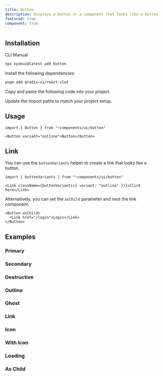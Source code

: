 ```yaml
---
title: Button
description: Displays a button or a component that looks like a button.
featured: true
component: true
---
```


<ComponentPreview 
   name="button-demo" 
   description="A button"
   styleSwitch={true}
   button="copy"
   dots={false}
 />

## Installation

<Tabs defaultValue="cli">

<TabsList>
  <TabsTrigger value="cli">CLI</TabsTrigger>
  <TabsTrigger value="manual">Manual</TabsTrigger>
</TabsList>
<TabsContent value="cli">

```bash
npx nyxbui@latest add button
```

</TabsContent>

<TabsContent value="manual">

<Steps>

<Step>Install the following dependencies:</Step>

```bash
pnpm add @radix-ui/react-slot
```

<Step>Copy and paste the following code into your project.</Step>

<ComponentSource name="button" />

<Step>Update the import paths to match your project setup.</Step>

</Steps>

</TabsContent>

</Tabs>

## Usage

```tsx
import { Button } from "~components/ui/button"
```

```tsx
<Button variant="outline">Button</Button>
```

## Link

You can use the `buttonVariants` helper to create a link that looks like a button.

```tsx
import { buttonVariants } from "~components/ui/button"
```

```tsx
<Link className={buttonVariants({ variant: "outline" })}>Click here</Link>
```

Alternatively, you can set the `asChild` parameter and nest the link component.

```tsx
<Button asChild>
  <Link href="/login">Login</Link>
</Button>
```

## Examples

### Primary

<ComponentPreview 
   name="button-demo" 
   description="A primary button"
   styleSwitch={true}
   button="copy"
   dots={false}
 />

### Secondary

<ComponentPreview 
   name="button-secondary" 
   description="A secondary button"
   styleSwitch={true}
   button="copy"
   dots={false}
 />

### Destructive

<ComponentPreview
  name="button-destructive"
  description="A destructive button"
  styleSwitch={true}
  button="copy"
  dots={false}
/>

### Outline

<ComponentPreview
  name="button-outline"
  description="A button using the outline variant."
  styleSwitch={true}
  button="copy"
  dots={false}
/>

### Ghost

<ComponentPreview
  name="button-ghost"
  description="A button using the ghost variant"
  styleSwitch={true}
  button="copy"
  dots={false}
/>

### Link

<ComponentPreview
  name="button-link"
  description="A button using the link variant."
  styleSwitch={true}
  button="copy"
  dots={false}
/>

### Icon

<ComponentPreview 
   name="button-icon" 
   description="An icon button"
   styleSwitch={true}
   button="copy"
   dots={false}
 />

### With Icon

<ComponentPreview 
   name="button-with-icon" 
   description="A button with an icon"
   styleSwitch={true}
   button="copy"
   dots={false}
 />

### Loading

<ComponentPreview
  name="button-loading"
  description="A button with a loading state."
  styleSwitch={true}
  button="copy"
  dots={false}
/>

### As Child

<ComponentPreview
  name="button-as-child"
  description="A button wrapping a custom Link component"
  styleSwitch={true}
  button="copy"
  dots={false}
/>
